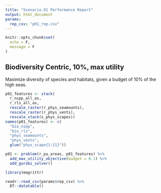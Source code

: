 ```yaml
---
title: "Scenario.01 Performance Report"
output: html_document
params:
  rep_csv: "p01_rep.csv"
---
```


```r
knitr::opts_chunk$set(
  echo = F,
  message = F
)
```

## Biodiversity Centric, 10%, max utility

Maximize diversity of species and habitats, given a budget of 10% of the high seas.

```r
p01_features <- stack(
  r_nspp_all_as,
  r_rls_all_as,
  rescale_raster(r_phys_seamounts),
  rescale_raster(r_phys_vents),
  rescale_stack(s_phys_scapes))
names(p01_features) <- c(
  "bio_nspp", 
  "bio_rls",
  "phys_seamounts",
  "phys_vents",
  glue("phys_scape{1:11}"))

p01 <- problem(r_pu_areas, p01_features) %>%
  add_max_utility_objective(budget = 0.1) %>%
  add_gurobi_solver()
```

```r
library(magrittr)

readr::read_csv(params$rep_csv) %>% 
  DT::datatable()
```

